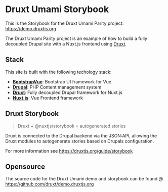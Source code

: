 
<Meta title="Documentation/README" />

# Druxt Umami Storybook

This is the Storybook for the Druxt Umami Parity project:
https://demo.druxtjs.org

The Druxt Umami Parity project is an example of how to build a fully decoupled
Drupal site with a Nuxt.js frontend using [Druxt](https://druxtjs.org).

## Stack

This site is built with the following techology stack:
- **[BootstrapVue](https://bootstrap-vue.org)**: Bootstrap UI framework for Vue
- **[Drupal](https://drupal.org)**: PHP Content management system
- **[Druxt](https://druxtjs.org)**: Fully decoupled Drupal framework for Nuxt.js
- **[Nuxt.js](https://nuxtjs.org)**: Vue Frontend framework

## Druxt Storybook

> Druxt + @nuxtjs/storybook = autogenerated stories

Druxt is connected to the Drupal backend via the JSON:API, allowing the Druxt
modules to autogenerate stories based on Drupals configuration.

For more information see https://druxtjs.org/guide/storybook

## Opensource

The source code for the Druxt Umami demo and storybook can be found @ https://github.com/druxt/demo.druxtjs.org
